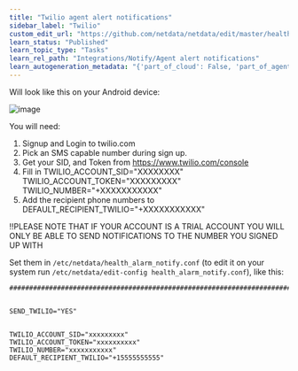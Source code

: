 ```yaml
---
title: "Twilio agent alert notifications"
sidebar_label: "Twilio"
custom_edit_url: "https://github.com/netdata/netdata/edit/master/health/notifications/twilio/README.md"
learn_status: "Published"
learn_topic_type: "Tasks"
learn_rel_path: "Integrations/Notify/Agent alert notifications"
learn_autogeneration_metadata: "{'part_of_cloud': False, 'part_of_agent': True}"
---
```



Will look like this on your Android device:

![image](https://cloud.githubusercontent.com/assets/17090999/20034652/620b6100-a39b-11e6-96af-4f83b8e830e2.png)

You will need:

1.  Signup and Login to twilio.com
2.  Pick an SMS capable number during sign up.
3.  Get your SID, and Token from <https://www.twilio.com/console>
4.  Fill in TWILIO_ACCOUNT_SID="XXXXXXXX" TWILIO_ACCOUNT_TOKEN="XXXXXXXXX" TWILIO_NUMBER="+XXXXXXXXXXX"
5.  Add the recipient phone numbers to DEFAULT_RECIPIENT_TWILIO="+XXXXXXXXXXX"

!!PLEASE NOTE THAT IF YOUR ACCOUNT IS A TRIAL ACCOUNT YOU WILL ONLY BE ABLE TO SEND NOTIFICATIONS TO THE NUMBER YOU SIGNED UP WITH

Set them in `/etc/netdata/health_alarm_notify.conf` (to edit it on your system run `/etc/netdata/edit-config health_alarm_notify.conf`), like this:

```
###############################################################################


SEND_TWILIO="YES"


TWILIO_ACCOUNT_SID="xxxxxxxxx"
TWILIO_ACCOUNT_TOKEN="xxxxxxxxxx"
TWILIO_NUMBER="xxxxxxxxxxx"
DEFAULT_RECIPIENT_TWILIO="+15555555555"
```


